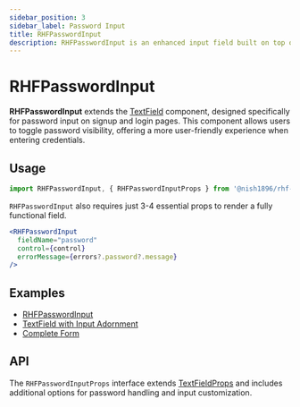 ```yaml
---
sidebar_position: 3
sidebar_label: Password Input
title: RHFPasswordInput
description: RHFPasswordInput is an enhanced input field built on top of Material-UI Textfield and react-hook-form to input password in login form.
---
```



# RHFPasswordInput

**RHFPasswordInput** extends the [TextField](https://mui.com/material-ui/react-text-field/)
component, designed specifically for password input on signup and login pages. 
This component allows users to toggle password visibility, 
offering a more user-friendly experience when entering credentials.

## Usage

```js
import RHFPasswordInput, { RHFPasswordInputProps } from '@nish1896/rhf-mui-components/mui/password-input';
```

`RHFPasswordInput` also requires  just 3-4 essential props to render a fully functional field.

```jsx
<RHFPasswordInput
  fieldName="password"
  control={control}
  errorMessage={errors?.password?.message}
/>
```

## Examples
- [RHFPasswordInput](https://rhf-mui-components-examples.netlify.app/textfield-and-passwordinput)
- [TextField with Input Adornment](https://mui.com/material-ui/react-text-field/#input-adornments)
- [Complete Form](https://rhf-mui-components-examples.netlify.app/complete-form)

## API
The `RHFPasswordInputProps` interface extends [TextFieldProps](https://mui.com/material-ui/api/text-field/) 
and includes additional options for password handling and input customization.

<RHFPasswordInputPropsTable />
